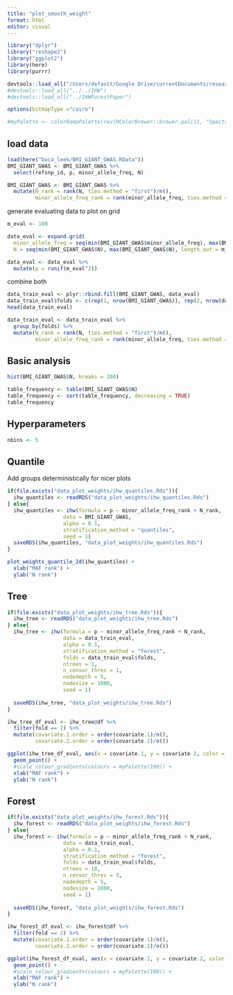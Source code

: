```yaml
---
title: "plot_smooth_weight"
format: html
editor: visual
---
```


```r
library("dplyr")
library("reshape2")
library("ggplot2")
library(here)
library(purrr)

devtools::load_all("/Users/default/Google Drive/currentDocumants/research/2022_IHW-Forest/Code/IHW")
#devtools::load_all("../../IHW")
#devtools::load_all("../IHWForestPaper")

options(bitmapType ="cairo")
```

```r
#myPalette <- colorRampPalette(rev(RColorBrewer::brewer.pal(11, "Spectral")))#ylorrd
```

## load data

```r
load(here("boca_leek/BMI_GIANT_GWAS.RData"))
BMI_GIANT_GWAS <- BMI_GIANT_GWAS %>%
  select(refsnp_id, p, minor_allele_freq, N)
```

```r
BMI_GIANT_GWAS <- BMI_GIANT_GWAS %>%
  mutate(N_rank = rank(N, ties.method = "first")/n(),
         minor_allele_freq_rank = rank(minor_allele_freq, ties.method = "first")/n())
```

generate evaluating data to plot on grid

```r
m_eval <- 100

data_eval <- expand.grid(
  minor_allele_freq = seq(min(BMI_GIANT_GWAS$minor_allele_freq), max(BMI_GIANT_GWAS$minor_allele_freq), length.out = m_eval),
  N = seq(min(BMI_GIANT_GWAS$N), max(BMI_GIANT_GWAS$N), length.out = m_eval))

data_eval <- data_eval %>%
  mutate(p = runif(m_eval^2))
```

combine both

```r
data_train_eval <- plyr::rbind.fill(BMI_GIANT_GWAS, data_eval)
data_train_eval$folds <- c(rep(1, nrow(BMI_GIANT_GWAS)), rep(2, nrow(data_eval)))
head(data_train_eval)
```

```r
data_train_eval <- data_train_eval %>%
  group_by(folds) %>% 
  mutate(N_rank = rank(N, ties.method = "first")/n(),
         minor_allele_freq_rank = rank(minor_allele_freq, ties.method = "first")/n())
```

## Basic analysis

```r
hist(BMI_GIANT_GWAS$N, breaks = 200)
```

```r
table_frequency <- table(BMI_GIANT_GWAS$N)
table_frequency <- sort(table_frequency, decreasing = TRUE)
table_frequency
```

## Hyperparameters

```r
nbins <- 5
```

## Quantile

Add groups deterministically for nicer plots

```r
if(file.exists("data_plot_weights/ihw_quantiles.Rds")){
  ihw_quantiles <- readRDS("data_plot_weights/ihw_quantiles.Rds")
} else{
  ihw_quantiles <- ihw(formula = p ~ minor_allele_freq_rank + N_rank, 
                  data = BMI_GIANT_GWAS, 
                  alpha = 0.1, 
                  stratification_method = "quantiles", 
                  seed = 1)
  saveRDS(ihw_quantiles, "data_plot_weights/ihw_quantiles.Rds")
}
```

```r
plot_weights_quantile_2d(ihw_quantiles) +
  xlab("MAF rank") +
  ylab("N rank")
```

## Tree

```r
if(file.exists("data_plot_weights/ihw_tree.Rds")){
  ihw_tree <- readRDS("data_plot_weights/ihw_tree.Rds")
} else{
  ihw_tree <- ihw(formula = p ~ minor_allele_freq_rank + N_rank, 
                  data = data_train_eval, 
                  alpha = 0.1, 
                  stratification_method = "forest", 
                  folds = data_train_eval$folds, 
                  ntrees = 1, 
                  n_censor_thres = 1, 
                  nodedepth = 5, 
                  nodesize = 1000, 
                  seed = 1)
  
  saveRDS(ihw_tree, "data_plot_weights/ihw_tree.Rds")
}
```

```r
ihw_tree_df_eval <- ihw_tree@df %>%
  filter(fold == 2) %>%
  mutate(covariate.1.order = order(covariate.1)/n(),
         covariate.2.order = order(covariate.2)/n())
```

```r
ggplot(ihw_tree_df_eval, aes(x = covariate.1, y = covariate.2, color = weight))+
  geom_point() +
  #scale_colour_gradientn(colours = myPalette(100)) +
  xlab("MAF rank") +
  ylab("N rank")
```

## Forest

```r
if(file.exists("data_plot_weights/ihw_forest.Rds")){
  ihw_forest <- readRDS("data_plot_weights/ihw_forest.Rds")
} else{
  ihw_forest <- ihw(formula = p ~ minor_allele_freq_rank + N_rank,
                  data = data_train_eval, 
                  alpha = 0.1, 
                  stratification_method = "forest", 
                  folds = data_train_eval$folds, 
                  ntrees = 10, 
                  n_censor_thres = 3, 
                  nodedepth = 5, 
                  nodesize = 1000, 
                  seed = 1)
  
  saveRDS(ihw_forest, "data_plot_weights/ihw_forest.Rds")
}
```

```r
ihw_forest_df_eval <- ihw_forest@df %>%
  filter(fold == 2) %>%
  mutate(covariate.1.order = order(covariate.1)/n(),
         covariate.2.order = order(covariate.2)/n())
```

```r
ggplot(ihw_forest_df_eval, aes(x = covariate.1, y = covariate.2, color = weight))+
  geom_point() +
  #scale_colour_gradientn(colours = myPalette(100)) +
  xlab("MAF rank") +
  ylab("N rank")
```
